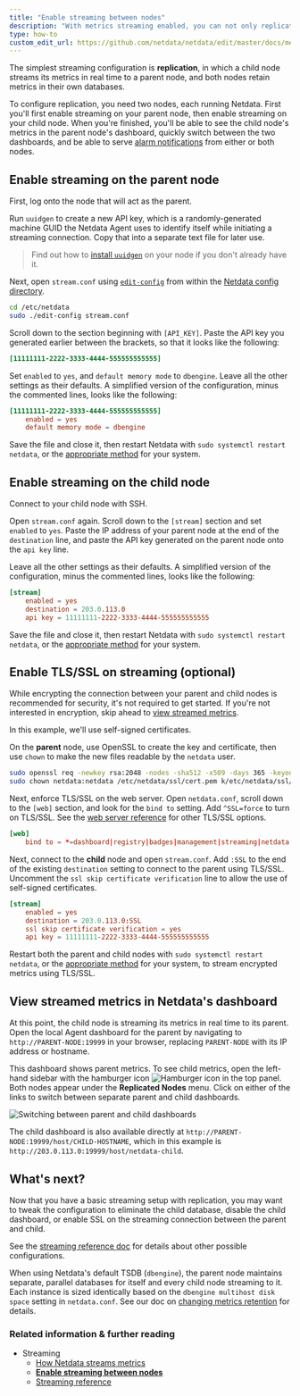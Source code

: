 ```yaml
---
title: "Enable streaming between nodes"
description: "With metrics streaming enabled, you can not only replicate metrics data into a second database, but also view dashboards and trigger alarm notifications for multiple nodes in parallel."
type: how-to
custom_edit_url: https://github.com/netdata/netdata/edit/master/docs/metrics-storage-management/enable-streaming.mdx
---
```




The simplest streaming configuration is **replication**, in which a child node streams its metrics in real time to a
parent node, and both nodes retain metrics in their own databases.

To configure replication, you need two nodes, each running Netdata. First you'll first enable streaming on your parent
node, then enable streaming on your child node. When you're finished, you'll be able to see the child node's metrics in
the parent node's dashboard, quickly switch between the two dashboards, and be able to serve [alarm
notifications](/docs/monitor/enable-notifications) from either or both nodes.

## Enable streaming on the parent node

First, log onto the node that will act as the parent.

Run `uuidgen` to create a new API key, which is a randomly-generated machine GUID the Netdata Agent uses to identify
itself while initiating a streaming connection. Copy that into a separate text file for later use.

> Find out how to [install `uuidgen`](https://command-not-found.com/uuidgen) on your node if you don't already have it.

Next, open `stream.conf` using [`edit-config`](/docs/configure/nodes#use-edit-config-to-edit-configuration-files)
from within the [Netdata config directory](/docs/configure/nodes#the-netdata-config-directory).

```bash
cd /etc/netdata
sudo ./edit-config stream.conf
```

Scroll down to the section beginning with `[API_KEY]`. Paste the API key you generated earlier between the brackets, so
that it looks like the following:

```conf
[11111111-2222-3333-4444-555555555555]
```

Set `enabled` to `yes`, and `default memory mode` to `dbengine`. Leave all the other settings as their defaults. A
simplified version of the configuration, minus the commented lines, looks like the following:

```conf
[11111111-2222-3333-4444-555555555555]
    enabled = yes
    default memory mode = dbengine
```

Save the file and close it, then restart Netdata with `sudo systemctl restart netdata`, or the [appropriate
method](/docs/configure/start-stop-restart) for your system.

## Enable streaming on the child node

Connect to your child node with SSH.

Open `stream.conf` again. Scroll down to the `[stream]` section and set `enabled` to `yes`. Paste the IP address of your
parent node at the end of the `destination` line, and paste the API key generated on the parent node onto the `api key`
line.

Leave all the other settings as their defaults. A simplified version of the configuration, minus the commented lines,
looks like the following:

```conf
[stream]
    enabled = yes 
    destination = 203.0.113.0
    api key = 11111111-2222-3333-4444-555555555555
```

Save the file and close it, then restart Netdata with `sudo systemctl restart netdata`, or the [appropriate
method](/docs/configure/start-stop-restart) for your system.

## Enable TLS/SSL on streaming (optional)

While encrypting the connection between your parent and child nodes is recommended for security, it's not required to
get started. If you're not interested in encryption, skip ahead to [view streamed
metrics](#view-streamed-metrics-in-netdata-s-dashboard).

In this example, we'll use self-signed certificates. 

On the **parent** node, use OpenSSL to create the key and certificate, then use `chown` to make the new files readable
by the `netdata` user.

```bash
sudo openssl req -newkey rsa:2048 -nodes -sha512 -x509 -days 365 -keyout /etc/netdata/ssl/key.pem -out /etc/netdata/ssl/cert.pem
sudo chown netdata:netdata /etc/netdata/ssl/cert.pem k/etc/netdata/ssl/ey.pem
```

Next, enforce TLS/SSL on the web server. Open `netdata.conf`, scroll down to the `[web]` section, and look for the `bind
to` setting. Add `^SSL=force` to turn on TLS/SSL. See the [web server
reference](/docs/agent/web/server#enabling-tls-support) for other TLS/SSL options.

```conf
[web]
    bind to = *=dashboard|registry|badges|management|streaming|netdata.conf^SSL=force
```

Next, connect to the **child** node and open `stream.conf`. Add `:SSL` to the end of the existing `destination` setting
to connect to the parent using TLS/SSL. Uncomment the `ssl skip certificate verification` line to allow the use of
self-signed certificates.

```conf
[stream]
    enabled = yes
    destination = 203.0.113.0:SSL
    ssl skip certificate verification = yes
    api key = 11111111-2222-3333-4444-555555555555
```

Restart both the parent and child nodes with `sudo systemctl restart netdata`, or the [appropriate
method](/docs/configure/start-stop-restart) for your system, to stream encrypted metrics using TLS/SSL.

## View streamed metrics in Netdata's dashboard

At this point, the child node is streaming its metrics in real time to its parent. Open the local Agent dashboard for
the parent by navigating to `http://PARENT-NODE:19999` in your browser, replacing `PARENT-NODE` with its IP address or
hostname.

This dashboard shows parent metrics. To see child metrics, open the left-hand sidebar with the hamburger icon
![Hamburger icon](https://raw.githubusercontent.com/netdata/netdata-ui/master/src/components/icon/assets/hamburger.svg)
in the top panel. Both nodes appear under the **Replicated Nodes** menu. Click on either of the links to switch between
separate parent and child dashboards.

![Switching between parent and child
dashboards](https://user-images.githubusercontent.com/1153921/110043346-761ec000-7d04-11eb-8e58-77670ba39161.gif)

The child dashboard is also available directly at `http://PARENT-NODE:19999/host/CHILD-HOSTNAME`, which in this example
is `http://203.0.113.0:19999/host/netdata-child`.

## What's next?

Now that you have a basic streaming setup with replication, you may want to tweak the configuration to eliminate the
child database, disable the child dashboard, or enable SSL on the streaming connection between the parent and child.

See the [streaming reference
doc](/docs/metrics-storage-management/reference-streaming#supported-streaming-configurations) for details about
other possible configurations.

When using Netdata's default TSDB (`dbengine`), the parent node maintains separate, parallel databases for itself and
every child node streaming to it. Each instance is sized identically based on the `dbengine multihost disk space`
setting in `netdata.conf`. See our doc on [changing metrics retention](/docs/store/change-metrics-storage) for
details.

### Related information & further reading

- Streaming
  - [How Netdata streams metrics](/docs/metrics-storage-management/how-streaming-works)
  - **[Enable streaming between nodes](/docs/metrics-storage-management/enable-streaming)**
  - [Streaming reference](/docs/metrics-storage-management/reference-streaming)